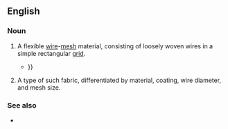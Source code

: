 ==English==

===Noun===
{{en-noun|~}}

# {{lb|en|uncountable}} A flexible [[wire]]-[[mesh]] material, consisting of loosely woven wires in a simple rectangular [[grid]].
#* {{quote-text|lang=en|year=1997|author=Sara Jane Von Trapp|title=Landscaping from the Ground Up|page=84|passage='''Hardware cloth''' is a sturdy, thick wire mesh that comes plain or coated {{...}}}}
# {{lb|en|countable}} A type of such fabric, differentiated by material, coating, wire diameter, and mesh size.

===See also===
* {{l|en|chicken wire}}